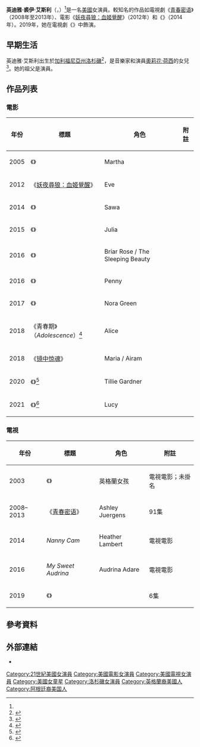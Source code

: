 {{noteTA
|G1=Movie
|G2=Tv
|G3=Show
|T=zh-tw:英迪雅·艾斯利;zh-hk:印第亞·伊絲莉;zh-cn:英迪娅·埃斯利;
|1=zh-tw:英迪雅;zh-hk:印第亞;zh-cn:英迪娅;
}}
{{Infobox entertainer
| type         = 女演員
| name         = 英迪雅·艾斯利
| foreignname  = India Eisley
| image        = India Eisley (2019 crop).jpg
| caption      = 艾斯利於2019年 
| birth_name   = 英迪雅·裘伊·艾斯利<br />（India Joy Eisley）
| birth_date   = {{birth date and age|1993|10|29}}
| birth_place  = {{USA}}[[加利福尼亞州|加利福尼亞州]][[洛杉磯|洛杉磯]]
| occupation   = 演員
| years_active = 2003年至今
| parents      = {{le|大衛·葛倫·艾斯利|David Glen Eisley}}<br />[[奧莉花·荷西|奧莉花·荷西]]
| relatives    = {{le|安東尼·艾斯利|Anthony Eisley}}（祖父）
}}
'''英迪雅·裘伊·艾斯利'''（{{lang-en|India Joy Eisley}}，{{bd|1993年|10月29日}}）<ref name="UPI" />是一名[[美國|美國]]女演員。較知名的作品如電視劇《[[青春密语|青春密语]]》（2008年至2013年）、電影《[[妖夜尋狼：血姬覺醒|妖夜尋狼：血姬覺醒]]》（2012年）和《{{le|殺手少女|Kite (2014 film)}}》（2014年）。2019年，她在電視劇《{{le|我即黑夜|I Am the Night (TV series)}}》中飾演{{le|弗娜·霍德爾|Fauna Hodel}}。

== 早期生活 ==
英迪雅·艾斯利出生於[[加利福尼亞州|加利福尼亞州]][[洛杉磯|洛杉磯]]<ref name="UPI">{{cite web|url=https://www.upi.com/Top_News/2017/10/29/UPI-Almanac-for-Sunday-Oct-29-2017/9951509243208/|title=UPI Almanac for Sunday, Oct. 29, 2017|work=[[United_Press_International|United Press International]]|author=<!-- Staff report-->|date=2017-10-29|access-date=2018-10-19|archive-date=2020-12-03|archive-url=https://web.archive.org/web/20201203023125/https://www.upi.com/Top_News/2017/10/29/UPI-Almanac-for-Sunday-Oct-29-2017/9951509243208/|dead-url=no}}</ref>，是音樂家{{le|大衛·葛倫·艾斯利|David Glen Eisley}}和演員[[奧莉花·荷西|奧莉花·荷西]]的女兒<ref>{{cite web|url=https://movies.yahoo.com/blogs/movie-talk/girl-cast-young-angelina-jolie-more-common-looks-165647720.html|title=Girl cast as young Angelina Jolie has more in common than looks|date=2012-05-09|author=Meriah Doty|work=Yahoo|access-date=2017-05-23|archive-date=2014-05-20|archive-url=https://web.archive.org/web/20140520185516/https://movies.yahoo.com/blogs/movie-talk/girl-cast-young-angelina-jolie-more-common-looks-165647720.html|dead-url=no}}</ref>。她的祖父是演員{{le|安東尼·艾斯利|Anthony Eisley}}。

== 作品列表 ==
=== 電影 ===
{| class="wikitable sortable plainrowheaders"
|-
! scope="col" | 年份
! scope="col" | 標題
! scope="col" | 角色
! scope="col" class="unsortable" | 附註
|-
| 2005
| 《{{le|頂空 (電影)|Headspace (film)|頂空}}》
| Martha
| 
|-
| 2012
| 《[[妖夜尋狼：血姬覺醒|妖夜尋狼：血姬覺醒]]》
| Eve
| 
|-
| 2014
| 《{{le|殺手少女|Kite (2014 film)}}》
| Sawa
| 
|-
| 2015 
| 《{{le|社交疑云|Social Suicide (film)}}》
| Julia
| 
|-
| 2016 
| 《{{le|睡美人魔咒|The Curse of Sleeping Beauty}}》
| Briar Rose / The Sleeping Beauty
| 
|-
| 2016
| 《{{le|美國戒嚴|Amerigeddon}}》
| Penny 
| 
|-
| 2017
| 《{{le|臨床實驗 (電影)|Clinical (film)|臨床實驗}}》
| Nora Green
| 
|-
| 2018
| 《青春期》（''Adolescence''）<ref>{{cite web|url=https://variety.com/2018/film/news/india-eisley-coming-of-age-adolescence-getting-distribution-1202869190/|title=India Eisley’s Drama ‘Adolescence’ Finds Distribution|work=Variety|access-date=2019-12-24|archive-date=2020-08-01|archive-url=https://web.archive.org/web/20200801231114/https://variety.com/2018/film/news/india-eisley-coming-of-age-adolescence-getting-distribution-1202869190/|dead-url=no}}</ref>
| Alice 
| 
|-
| 2018
| 《[[镜中人_(2018年电影)|镜中惊魂]]》
| Maria / Airam
| 
|-
| 2020
| 《{{le|死神降臨 (電影)|Dead Reckoning (2020 film)|死神降臨}}》<ref>{{cite web|url=https://deadline.com/2016/07/altar-rock-india-eisley-scott-adkins-sydney-park-1201786012/|title=India Eisley Joins KJ Apa In ‘Altar Rock’; Sydney Park & Scott Adkins Also Cast|work=[[Deadline_Hollywood|Deadline Hollywood]]|last=Pedersen|first=Erik|date=2016-07-13|access-date=2019-12-16|archive-date=2020-11-08|archive-url=https://web.archive.org/web/20201108090523/https://deadline.com/2016/07/altar-rock-india-eisley-scott-adkins-sydney-park-1201786012/|dead-url=no}}</ref>
| Tillie Gardner
| 
|-
| 2021
| 《{{le|操控 (電影)|Every Breath You Take (film)|操控}}》<ref>{{cite web|url=https://www.cinemablend.com/news/2495856/what-the-underworld-cast-is-doing-now|title=What The Underworld Cast Is Doing Now|website=Cinema Blend|author=Jason Wiese|date=2020-05-11|access-date=2020-06-13|archive-date=2021-04-25|archive-url=https://web.archive.org/web/20210425125909/https://www.cinemablend.com/news/2495856/what-the-underworld-cast-is-doing-now|dead-url=no}}</ref>
| Lucy
| 
|}

=== 電視 ===
{| class="wikitable sortable plainrowheaders"
|-
! scope="col" | 年份
! scope="col" | 標題
! scope="col" | 角色
! scope="col" class="unsortable" | 附註
|-
| 2003
| 《{{le|德蕾莎修女 (電影)|Mother Teresa of Calcutta (film)|德蕾莎修女}}》
| 英格蘭女孩
| 電視電影；未掛名
|-
| 2008–2013
| 《[[青春密语|青春密语]]》
| Ashley Juergens
| 91集
|-
| 2014
| ''Nanny Cam''
| Heather Lambert 
| 電視電影
|-
| 2016
| ''My Sweet Audrina''
| Audrina Adare
| 電視電影
|-
| 2019
| 《{{le|我即黑夜|I Am the Night (TV series)}}》
| {{le|弗娜·霍德爾|Fauna Hodel}}
| 6集
|}

== 參考資料 ==
{{Reflist|30em}}

== 外部連結 ==
{{commons category|India Eisley}}
* {{IMDb name|2086223}}

{{Authority control}}

{{DEFAULTSORT:Eisley, India}}
[[Category:21世紀美國女演員|Category:21世紀美國女演員]]
[[Category:美國電影女演員|Category:美國電影女演員]]
[[Category:美國電視女演員|Category:美國電視女演員]]
[[Category:美國女童星|Category:美國女童星]]
[[Category:洛杉磯女演員|Category:洛杉磯女演員]]
[[Category:英格蘭裔美國人|Category:英格蘭裔美國人]]
[[Category:阿根廷裔美国人|Category:阿根廷裔美国人]]